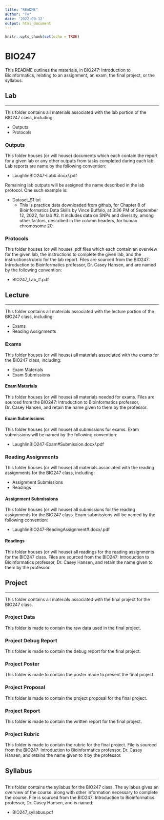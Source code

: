 ---
title: "README"
author: "Ty"
date: '2022-09-12'
output: html_document
---

```{r setup, include=FALSE}
knitr::opts_chunk$set(echo = TRUE)
```

# BIO247

This README outlines the materials, in BIO247: Introduction to Bioinformatics, relating to an assignment, an exam, the final project, or the syllabus.

## Lab
***

This folder contains all materials associated with the lab portion of the BIO247 class, including:

- Outputs
- Protocols



### Outputs

This folder houses (or will house) documents which each contain the report for a given lab or any other outputs from tasks completed during each lab. Lab reports are name by the following convention:

- LaughlinBIO247-Lab#.docx/.pdf

Remaining lab outputs will be assigned the name described in the lab protocol. One such example is:

- Dataset_S1.txt
  - This is practice data downloaded from github, for Chapter 8 of Bioinformatics Data Skills by Vince Buffalo, at 3:36 PM of September 12, 2022, for lab #2. It includes data on SNPs and diversity, among other factors, described in the column headers, for human chromosome 20.


### Protocols

This folder houses (or will house) .pdf files which each contain an overview for the given lab, the instructions to complete the given lab, and the instructions/rubric for the lab report. Files are sourced from the BIO247: Introduction to Bioinformatics professor, Dr. Casey Hansen, and are named by the following convention:

- BIO247_Lab_#.pdf



## Lecture
***

This folder contains all materials associated with the lecture portion of the BIO247 class, including:

- Exams
- Reading Assignments

### Exams

This folder houses (or will house) all materials associated with the exams for the BIO247 class, including:

- Exam Materials
- Exam Submissions


#### Exam Materials

This folder houses (or will house) all materials needed for exams. Files are sourced from the BIO247: Introduction to Bioinformatics professor, Dr. Casey Hansen, and retain the name given to them by the professor.

#### Exam Submissions

This folder houses (or will house) all submissions for exams. Exam submissions will be named by the following convention:

- LaughlinBIO247-Exam#Submission.docx/.pdf


### Reading Assignments

This folder houses (or will house) all materials associated with the reading assignments for the BIO247 class, including:

- Assignment Submissions
- Readings


#### Assignment Submissions

This folder houses (or will house) all submissions for the reading assignments for the BIO247 class. Exam submissions will be named by the following convention:

- LaughlinBIO247-ReadingAssignment#.docx/.pdf

#### Readings

This folder houses (or will house) all readings for the reading assignments for the BIO247 class. Files are sourced from the BIO247: Introduction to Bioinformatics professor, Dr. Casey Hansen, and retain the name given to them by the professor.


## Project
***

This folder contains all materials associated with the final project for the BIO247 class.

### Project Data

This folder is made to contain the raw data used in the final project.

### Project Debug Report

This folder is made to contain the debug report for the final project.

### Project Poster

This folder is made to contain the poster made to present the final project.

### Project Proposal

This folder is made to contain the project proposal for the final project.

### Project Report

This folder is made to contain the written report for the final project.

### Project Rubric

This folder is made to contain the rubric for the final project. File is sourced from the BIO247: Introduction to Bioinformatics professor, Dr. Casey Hansen, and retains the name given to it by the professor.

## Syllabus
***

This folder contains the syllabus for the BIO247 class. The syllabus gives an overview of the course, along with other information necessary to complete the course. File is sourced from the BIO247: Introduction to Bioinformatics professor, Dr. Casey Hansen, and is named:

- BIO247_syllabus.pdf





















